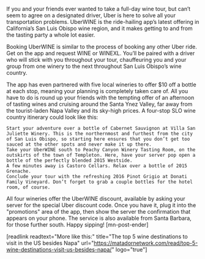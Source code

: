 If you and your friends ever wanted to take a full-day wine tour, but can’t seem to agree on a designated driver, Uber is here to solve all your transportation problems. UberWINE is the ride-hailing app’s latest offering in California’s San Luis Obispo wine region, and it makes getting to and from the tasting party a whole lot easier.

Booking UberWINE is similar to the process of booking any other Uber ride. Get on the app and request WINE or WINEXL. You’ll be paired with a driver who will stick with you throughout your tour, chauffeuring you and your group from one winery to the next throughout San Luis Obispo’s wine country.

The app has even partnered with five local wineries to offer $10 off a bottle at each stop, meaning your planning is completely taken care of. All you have to do is round up your friends with the tempting offer of an afternoon of tasting wines and cruising around the Santa Ynez Valley, far away from the tourist-laden Napa Valley and its sky-high prices. A four-stop SLO wine country itinerary could look like this:

 	Start your adventure over a bottle of Cabernet Sauvignon at Villa San Juliette Winery. This is the northernmost and furthest from the city of San Luis Obispo, so starting here ensures that you don’t get too sauced at the other spots and never make it up there.
 	Take your UberWINE south to Peachy Canyon Winery Tasting Room, on the outskirts of the town of Templeton. Here, have your server pop open a bottle of the perfectly blended 2015 Westside.
 	A few minutes away is Castoro Cellars. Relax over a bottle of 2015 Grenache.
 	Conclude your tour with the refreshing 2016 Pinot Grigio at Donati Family Vineyard. Don’t forget to grab a couple bottles for the hotel room, of course.

All four wineries offer the UberWINE discount, available by asking your server for the special Uber discount code. Once you have it, plug it into the "promotions" area of the app, then show the server the confirmation that appears on your phone. The service is also available from Santa Barbara, for those further south. Happy sipping! [mn-post-ender]

[readlink readtext="More like this:" title="The top 5 wine destinations to visit in the US besides Napa" url="https://matadornetwork.com/read/top-5-wine-destinations-visit-us-besides-napa/" logo="true"]